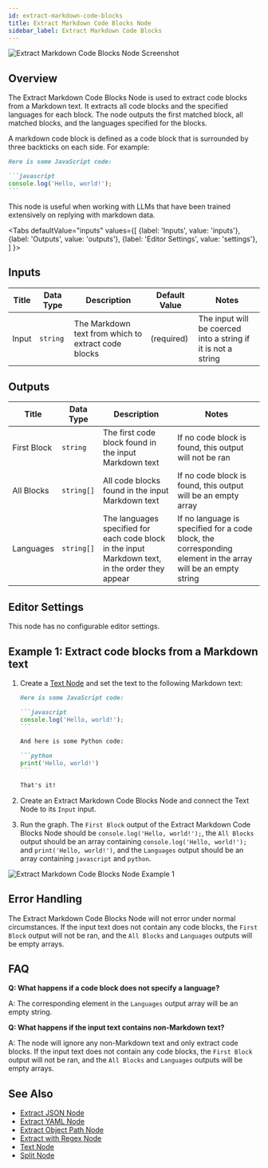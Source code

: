 ```yaml
---
id: extract-markdown-code-blocks
title: Extract Markdown Code Blocks Node
sidebar_label: Extract Markdown Code Blocks
---
```



![Extract Markdown Code Blocks Node Screenshot](./assets/extract-markdown-code-blocks-node.png)

## Overview

The Extract Markdown Code Blocks Node is used to extract code blocks from a Markdown text. It extracts all code blocks and the specified languages for each block. The node outputs the first matched block, all matched blocks, and the languages specified for the blocks.

A markdown code block is defined as a code block that is surrounded by three backticks on each side. For example:

````markdown
Here is some JavaScript code:

```javascript
console.log('Hello, world!');
```
````

This node is useful when working with LLMs that have been trained extensively on replying with markdown data.

<Tabs
  defaultValue="inputs"
  values={[
    {label: 'Inputs', value: 'inputs'},
    {label: 'Outputs', value: 'outputs'},
    {label: 'Editor Settings', value: 'settings'},
  ]
}>

<TabItem value="inputs">

## Inputs

| Title | Data Type | Description                                         | Default Value | Notes                                                         |
| ----- | --------- | --------------------------------------------------- | ------------- | ------------------------------------------------------------- |
| Input | `string`  | The Markdown text from which to extract code blocks | (required)    | The input will be coerced into a string if it is not a string |

</TabItem>

<TabItem value="outputs">

## Outputs

| Title       | Data Type  | Description                                                                                      | Notes                                                                                                        |
| ----------- | ---------- | ------------------------------------------------------------------------------------------------ | ------------------------------------------------------------------------------------------------------------ |
| First Block | `string`   | The first code block found in the input Markdown text                                            | If no code block is found, this output will not be ran                                                       |
| All Blocks  | `string[]` | All code blocks found in the input Markdown text                                                 | If no code block is found, this output will be an empty array                                                |
| Languages   | `string[]` | The languages specified for each code block in the input Markdown text, in the order they appear | If no language is specified for a code block, the corresponding element in the array will be an empty string |

</TabItem>

<TabItem value="settings">

## Editor Settings

This node has no configurable editor settings.

</TabItem>

</Tabs>

## Example 1: Extract code blocks from a Markdown text

1. Create a [Text Node](./text.mdx) and set the text to the following Markdown text:

   ````markdown
   Here is some JavaScript code:

   ```javascript
   console.log('Hello, world!');
   ```

   And here is some Python code:

   ```python
   print('Hello, world!')
   ```

   That's it!
   ````

2. Create an Extract Markdown Code Blocks Node and connect the Text Node to its `Input` input.
3. Run the graph. The `First Block` output of the Extract Markdown Code Blocks Node should be `console.log('Hello, world!');`, the `All Blocks` output should be an array containing `console.log('Hello, world!');` and `print('Hello, world!')`, and the `Languages` output should be an array containing `javascript` and `python`.

![Extract Markdown Code Blocks Node Example 1](./assets/extract-markdown-code-blocks-node-example-01.png)

## Error Handling

The Extract Markdown Code Blocks Node will not error under normal circumstances. If the input text does not contain any code blocks, the `First Block` output will not be ran, and the `All Blocks` and `Languages` outputs will be empty arrays.

## FAQ

**Q: What happens if a code block does not specify a language?**

A: The corresponding element in the `Languages` output array will be an empty string.

**Q: What happens if the input text contains non-Markdown text?**

A: The node will ignore any non-Markdown text and only extract code blocks. If the input text does not contain any code blocks, the `First Block` output will not be ran, and the `All Blocks` and `Languages` outputs will be empty arrays.

## See Also

- [Extract JSON Node](./extract-json.mdx)
- [Extract YAML Node](./extract-yaml.mdx)
- [Extract Object Path Node](./extract-object-path.mdx)
- [Extract with Regex Node](./extract-with-regex.mdx)
- [Text Node](./text.mdx)
- [Split Node](./split.mdx)

```

```
